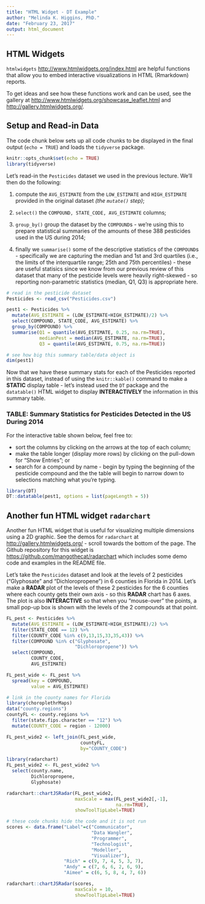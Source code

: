 ```yaml
---
title: "HTML Widget - DT Example"
author: "Melinda K. Higgins, PhD."
date: "February 23, 2017"
output: html_document
---
```


## HTML Widgets

`htmlwidgets` [http://www.htmlwidgets.org/index.html](http://www.htmlwidgets.org/index.html) are helpful functions that allow you to embed interactive visualizations in HTML (Rmarkdown) reports.

To get ideas and see how these functions work and can be used, see the gallery at [http://www.htmlwidgets.org/showcase_leaflet.html](http://www.htmlwidgets.org/showcase_leaflet.html) and [http://gallery.htmlwidgets.org/](http://gallery.htmlwidgets.org/).

## Setup and Read-in Data

The code chunk below sets up all code chunks to be displayed in the final output (`echo = TRUE`) and loads the `tidyverse` package.

```r
knitr::opts_chunk$set(echo = TRUE)
library(tidyverse)
```

Let's read-in the `Pesticides` dataset we used in the previous lecture. We'll then do the following:

1. compute the `AVG_ESTIMATE` from the `LOW_ESTIMATE` and `HIGH_ESTIMATE` provided in the original dataset _(the `mutate()` step)_;

2. `select()` the `COMPOUND, STATE_CODE, AVG_ESTIMATE` columns;

3. `group_by()` group the dataset by the `COMPOUND`s - we're using this to prepare statistical summaries of the amounts of these 388 pesticides used in the US during 2014;

4. finally we `summarise()` some of the descriptive statistics of the `COMPOUND`s - specifically we are capturing the median and 1st and 3rd quartiles (i.e., the limits of the interquartile range; 25th and 75th percentiles) - these are useful statisics since we know from our previous review of this dataset that many of the pesticide levels were heavily right-skewed - so reporting non-parametric statistics (median, Q1, Q3) is appropriate here.

```r
# read in the pesticide dataset
Pesticides <- read_csv("Pesticides.csv")

pest1 <- Pesticides %>% 
  mutate(AVG_ESTIMATE = (LOW_ESTIMATE+HIGH_ESTIMATE)/2) %>%
  select(COMPOUND, STATE_CODE, AVG_ESTIMATE) %>%
  group_by(COMPOUND) %>%
  summarise(Q1 = quantile(AVG_ESTIMATE, 0.25, na.rm=TRUE),
            medianPest = median(AVG_ESTIMATE, na.rm=TRUE),
            Q3 = quantile(AVG_ESTIMATE, 0.75, na.rm=TRUE))

# see how big this summary table/data object is
dim(pest1)
```

Now that we have these summary stats for each of the Pesticides reported in this dataset, instead of using the `knitr::kable()` command to make a **STATIC** display table - let's instead used the `DT` package and the `datatable()` HTML widget to display **INTERACTIVELY** the information in this summary table.

### TABLE: Summary Statistics for Pesticides Detected in the US During 2014

For the interactive table shown below, feel free to:

* sort the columns by clicking on the arrows at the top of each column;
* make the table longer (display more rows) by clicking on the pull-down for "Show Entries"; or 
* search for a compound by name - begin by typing the beginning of the pesticide compound and the the table will begin to narrow down to selections matching what you're typing.

```r
library(DT)
DT::datatable(pest1, options = list(pageLength = 5))
```

## Another fun HTML widget `radarchart`

Another fun HTML widget that is useful for visualizing multiple dimensions using a 2D graphic. See the demos for `radarchart` at [http://gallery.htmlwidgets.org/](http://gallery.htmlwidgets.org/) - scroll towards the bottom of the page. The Github repository for this widget is [https://github.com/mangothecat/radarchart](https://github.com/mangothecat/radarchart) which includes some demo code and examples in the README file.

Let's take the `Pesticides` dataset and look at the levels of 2 pesticides ("Glyphosate" and "Dichloropropene") in 6 counties in Florida in 2014. Let's make a **RADAR** plot of the levels of these 2 pesticides for the 6 counties where each county gets their own axis - so this **RADAR** chart has 6 axes. The plot is also **INTERACTIVE** so that when you "mouse-over" the points, a small pop-up box is shown with the levels of the 2 compounds at that point.

```r
FL_pest <- Pesticides %>%
  mutate(AVG_ESTIMATE = (LOW_ESTIMATE+HIGH_ESTIMATE)/2) %>%
  filter(STATE_CODE == 12) %>%
  filter(COUNTY_CODE %in% c(9,13,15,33,35,43)) %>%
  filter(COMPOUND %in% c("Glyphosate",
                         "Dichloropropene")) %>%
  select(COMPOUND, 
         COUNTY_CODE, 
         AVG_ESTIMATE)

FL_pest_wide <- FL_pest %>%
  spread(key = COMPOUND,
         value = AVG_ESTIMATE)

# link in the county names for Florida
library(choroplethrMaps)
data("county.regions")
countyFL <- county.regions %>%
  filter(state.fips.character == "12") %>%
  mutate(COUNTY_CODE = region - 12000)

FL_pest_wide2 <- left_join(FL_pest_wide, 
                           countyFL,
                           by="COUNTY_CODE")

library(radarchart)
FL_pest_wide2 <- FL_pest_wide2 %>%
  select(county.name,
         Dichloropropene,
         Glyphosate)

radarchart::chartJSRadar(FL_pest_wide2, 
                         maxScale = max(FL_pest_wide2[,-1], 
                                        na.rm=TRUE), 
                         showToolTipLabel=TRUE)
```

```r
# these code chunks hide the code and it is not run
scores <- data.frame("Label"=c("Communicator", 
                               "Data Wangler", 
                               "Programmer", 
                               "Technologist",  
                               "Modeller", 
                               "Visualizer"),
                     "Rich" = c(9, 7, 4, 5, 3, 7),
                     "Andy" = c(7, 6, 6, 2, 6, 9),
                     "Aimee" = c(6, 5, 8, 4, 7, 6))

radarchart::chartJSRadar(scores, 
                         maxScale = 10, 
                         showToolTipLabel=TRUE)
```

